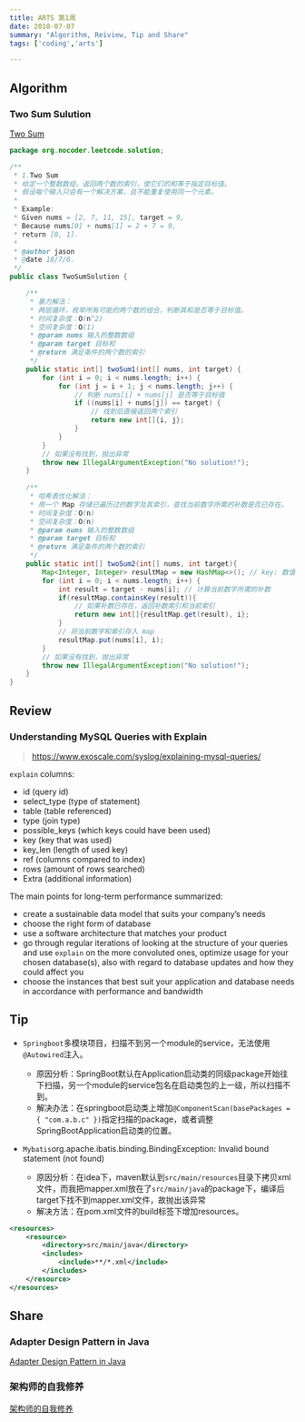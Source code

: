 ```yaml
---
title: ARTS 第1周
date: 2018-07-07
summary: "Algorithm, Reiview, Tip and Share"
tags: ['coding','arts']

---
```


## Algorithm

### Two Sum Sulution

[Two Sum](https://leetcode.com/problems/two-sum/description/)

```java
package org.nocoder.leetcode.solution;

/**
 * 1.Two Sum 
 * 给定一个整数数组，返回两个数的索引，使它们的和等于指定目标值。
 * 假设每个输入只会有一个解决方案，且不能重复使用同一个元素。
 * 
 * Example:
 * Given nums = [2, 7, 11, 15], target = 9,
 * Because nums[0] + nums[1] = 2 + 7 = 9,
 * return [0, 1].
 *
 * @author jason
 * @date 18/7/6.
 */
public class TwoSumSolution {

    /**
     * 暴力解法：
     * 两层循环，枚举所有可能的两个数的组合，判断其和是否等于目标值。
     * 时间复杂度：O(n^2)
     * 空间复杂度：O(1)
     * @param nums 输入的整数数组
     * @param target 目标和
     * @return 满足条件的两个数的索引
     */
    public static int[] twoSum1(int[] nums, int target) {
        for (int i = 0; i < nums.length; i++) {
            for (int j = i + 1; j < nums.length; j++) {
                // 判断 nums[i] + nums[j] 是否等于目标值
                if ((nums[i] + nums[j]) == target) {
                    // 找到后直接返回两个索引
                    return new int[]{i, j};
                }
            }
        }
        // 如果没有找到，抛出异常
        throw new IllegalArgumentException("No solution!");
    }
    
    /**
     * 哈希表优化解法：
     * 用一个 Map 存储已遍历过的数字及其索引，查找当前数字所需的补数是否已存在。
     * 时间复杂度：O(n)
     * 空间复杂度：O(n)
     * @param nums 输入的整数数组
     * @param target 目标和
     * @return 满足条件的两个数的索引
     */
    public static int[] twoSum2(int[] nums, int target){
        Map<Integer, Integer> resultMap = new HashMap<>(); // key: 数值, value: 索引
        for (int i = 0; i < nums.length; i++) {
            int result = target - nums[i]; // 计算当前数字所需的补数
            if(resultMap.containsKey(result)){
                // 如果补数已存在，返回补数索引和当前索引
                return new int[]{resultMap.get(result), i};
            }
            // 将当前数字和索引存入 map
            resultMap.put(nums[i], i);
        }
        // 如果没有找到，抛出异常
        throw new IllegalArgumentException("No solution!");
    }
}


```

## Review

### Understanding MySQL Queries with Explain

> https://www.exoscale.com/syslog/explaining-mysql-queries/

`explain` columns:

- id (query id)
- select_type (type of statement)
- table (table referenced)
- type (join type)
- possible_keys (which keys could have been used)
- key (key that was used)
- key_len (length of used key)
- ref (columns compared to index)
- rows (amount of rows searched)
- Extra (additional information)

The main points for long-term performance summarized:

- create a sustainable data model that suits your company’s needs
- choose the right form of database
- use a software architecture that matches your product
- go through regular iterations of looking at the structure of your queries and use `explain` on the more convoluted ones, optimize usage for your chosen database(s), also with regard to database updates and how they could affect you
- choose the instances that best suit your application and database needs in accordance with performance and bandwidth

## Tip

- `Springboot`多模块项目，扫描不到另一个module的service，无法使用`@Autowired`注入。
  - 原因分析：SpringBoot默认在Application启动类的同级package开始往下扫描，另一个module的service包名在启动类包的上一级，所以扫描不到。
  - 解决办法：在springboot启动类上增加`@ComponentScan(basePackages = { "com.a.b.c" })`指定扫描的package，或者调整SpringBootApplication启动类的位置。

- `Mybatis`org.apache.ibatis.binding.BindingException: Invalid bound statement (not found)
  - 原因分析：在idea下，maven默认到`src/main/resources`目录下拷贝xml文件，而我把mapper.xml放在了`src/main/java`的package下，编译后target下找不到mapper.xml文件，故抛出该异常
  - 解决方法：在pom.xml文件的build标签下增加resources。

```xml
<resources>
    <resource>
        <directory>src/main/java</directory>
        <includes>
            <include>**/*.xml</include>
        </includes>
    </resource>
</resources>
```

## Share

### Adapter Design Pattern in Java

[Adapter Design Pattern in Java](https://www.journaldev.com/1487/adapter-design-pattern-java)

### 架构师的自我修养

[架构师的自我修养](https://mp.weixin.qq.com/s/KLDUdbo2RpXIDE4k6jR1iw)